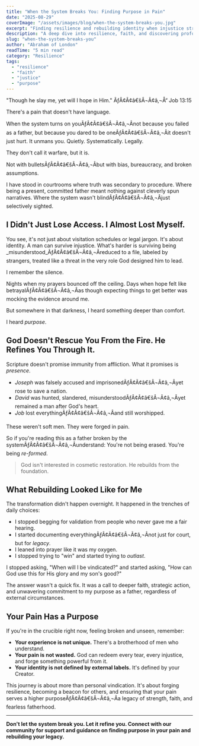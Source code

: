 ```yaml
---
title: "When the System Breaks You: Finding Purpose in Pain"
date: "2025-08-29"
coverImage: "/assets/images/blog/when-the-system-breaks-you.jpg"
excerpt: "Finding resilience and rebuilding identity when injustice strikes fathers."
description: "A deep dive into resilience, faith, and discovering profound purpose amidst the pain and injustice inflicted by broken systems."
slug: "when-the-system-breaks-you"
author: "Abraham of London"
readTime: "5 min read"
category: "Resilience"
tags:
  - "resilience"
  - "faith"
  - "justice"
  - "purpose"
---
```


"Though he slay me, yet will I hope in Him." ÃƒÂ¢Ã¢â€šÂ¬Ã¢â‚¬Å“ Job 13:15

There's a pain that doesn't have language.

When the system turns on youÃƒÂ¢Ã¢â€šÂ¬Ã¢â‚¬Ânot because you failed as a father, but because you dared to be oneÃƒÂ¢Ã¢â€šÂ¬Ã¢â‚¬Âit doesn't just hurt. It unmans you. Quietly. Systematically. Legally.

They don't call it warfare, but it is.

Not with bulletsÃƒÂ¢Ã¢â€šÂ¬Ã¢â‚¬Âbut with bias, bureaucracy, and broken assumptions.

I have stood in courtrooms where truth was secondary to procedure. Where being a present, committed father meant nothing against cleverly spun narratives. Where the system wasn't blindÃƒÂ¢Ã¢â€šÂ¬Ã¢â‚¬Âjust selectively sighted.

## I Didn't Just Lose Access. I Almost Lost Myself.

You see, it's not just about visitation schedules or legal jargon. It's about identity. A man can survive injustice. What's harder is surviving being _misunderstood_ÃƒÂ¢Ã¢â€šÂ¬Ã¢â‚¬Âreduced to a file, labeled by strangers, treated like a threat in the very role God designed him to lead.

I remember the silence.

Nights when my prayers bounced off the ceiling. Days when hope felt like betrayalÃƒÂ¢Ã¢â€šÂ¬Ã¢â‚¬Âas though expecting things to get better was mocking the evidence around me.

But somewhere in that darkness, I heard something deeper than comfort.

I heard _purpose_.

## God Doesn't Rescue You From the Fire. He Refines You Through It.

Scripture doesn't promise immunity from affliction. What it promises is _presence_.

- _Joseph_ was falsely accused and imprisonedÃƒÂ¢Ã¢â€šÂ¬Ã¢â‚¬Âyet rose to save a nation.
- _David_ was hunted, slandered, misunderstoodÃƒÂ¢Ã¢â€šÂ¬Ã¢â‚¬Âyet remained a man after God's heart.
- _Job_ lost everythingÃƒÂ¢Ã¢â€šÂ¬Ã¢â‚¬Âand still worshipped.

These weren't soft men. They were forged in pain.

So if you're reading this as a father broken by the systemÃƒÂ¢Ã¢â€šÂ¬Ã¢â‚¬Âunderstand: You're not being erased. You're being _re-formed_.

> God isn't interested in cosmetic restoration. He rebuilds from the foundation.

## What Rebuilding Looked Like for Me

The transformation didn't happen overnight. It happened in the trenches of daily choices:

- I stopped begging for validation from people who never gave me a fair hearing.
- I started documenting everythingÃƒÂ¢Ã¢â€šÂ¬Ã¢â‚¬Ânot just for court, but for _legacy_.
- I leaned into prayer like it was my oxygen.
- I stopped trying to "win" and started trying to _outlast_.

I stopped asking, "When will I be vindicated?" and started asking, "How can God use this for His glory and my son's good?"

The answer wasn't a quick fix. It was a call to deeper faith, strategic action, and unwavering commitment to my purpose as a father, regardless of external circumstances.

## Your Pain Has a Purpose

If you're in the crucible right now, feeling broken and unseen, remember:

- **Your experience is not unique.** There's a brotherhood of men who understand.
- **Your pain is not wasted.** God can redeem every tear, every injustice, and forge something powerful from it.
- **Your identity is not defined by external labels.** It's defined by your Creator.

This journey is about more than personal vindication. It's about forging resilience, becoming a beacon for others, and ensuring that your pain serves a higher purposeÃƒÂ¢Ã¢â€šÂ¬Ã¢â‚¬Âa legacy of strength, faith, and fearless fatherhood.

---

**Don't let the system break you. Let it refine you. Connect with our community for support and guidance on finding purpose in your pain and rebuilding your legacy.**

